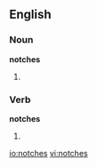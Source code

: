==English==

===Noun===
'''notches'''

# {{plural of|[[notch]]}}

===Verb===
'''notches'''

# {{third-person singular of|[[notch]]}}

[[io:notches]]
[[vi:notches]]